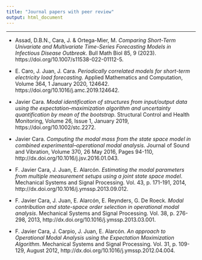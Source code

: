 ```yaml
---
title: "Journal papers with peer review"
output: html_document
---
```


<hr>

- Assad, D.B.N., Cara, J. & Ortega-Mier, M. *Comparing Short-Term Univariate and Multivariate Time-Series Forecasting Models in Infectious Disease Outbreak*. Bull Math Biol 85, 9 (2023). https://doi.org/10.1007/s11538-022-01112-5.

- E. Caro, J. Juan, J. Cara. *Periodically correlated models for short-term electricity load forecasting*. Applied Mathematics and Computation, Volume 364, 1 January 2020, 124642. https://doi.org/10.1016/j.amc.2019.124642.

- Javier Cara. *Modal identification of structures from input/output data using the expectation–maximization algorithm and uncertainty quantification by mean of the bootstrap*. Structural Control and Health Monitoring, Volume 26, Issue 1, January 2019, https://doi.org/10.1002/stc.2272.

- Javier Cara. *Computing the modal mass from the state space model in combined experimental–operational modal analysis*. Journal of Sound and Vibration, Volume 370, 26 May 2016, Pages 94-110, http://dx.doi.org/10.1016/j.jsv.2016.01.043.

- F. Javier Cara, J. Juan, E. Alarcón. *Estimating the modal parameters from multiple measurement setups using a joint state space model*. Mechanical Systems and Signal Processing. Vol. 43, p. 171-191, 2014, http://dx.doi.org/10.1016/j.ymssp.2013.09.012.

- F. Javier Cara, J. Juan, E. Alarcón, E. Reynders, G. De Roeck. *Modal contribution and state-space order selection in operational modal analysis*. Mechanical Systems and Signal Processing. Vol. 38, p. 276-298, 2013, http://dx.doi.org/10.1016/j.ymssp.2013.03.001.

- F. Javier Cara, J. Carpio, J. Juan, E. Alarcón. *An approach to Operational Modal Analysis using the Expectation Maximization Algorithm*. Mechanical Systems and Signal Processing. Vol. 31, p. 109-129, August 2012, http://dx.doi.org/10.1016/j.ymssp.2012.04.004.